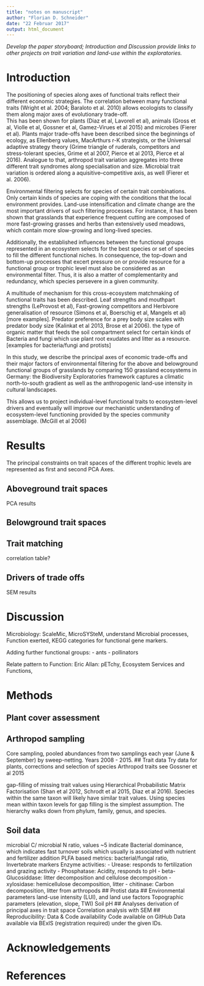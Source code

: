 ```yaml
---
title: "notes on manuscript"
author: "Florian D. Schneider"
date: "22 Februar 2017"
output: html_document
---
```



*Develop the paper storyboard; Introduction and Discussion provide links to other projects on trait variation and land-use within the exploratories.*


# Introduction 

The positioning of species along axes of functional traits reflect their different economic strategies. The correlation between many functional traits (Wright et al. 2004; Baraloto et al. 2010) allows ecologists to classify them along major axes of evolutionary trade-off.  
This has been shown for plants (Diaz et al, Lavorell et al), animals (Gross et al, Violle et al, Gossner et al, Gamez-Virues et al 2015) and microbes (Fierer et al). Plants major trade-offs have been described since the beginnings of ecology, as Ellenberg values, MacArthurs r-K strategists, or the Universal adaptive strategy theory (Grime triangle of ruderals, competitors and stress-tolerant species, Grime et al 2007, Pierce et al 2013, Pierce et al 2016). Analogue to that, arthropod trait variation aggregates into three different trait syndromes along specialisation and size. Microbial trait variation is ordered along a aquisitive--competitive axis, as well (Fierer et al. 2006). 

Environmental filtering selects for species of certain trait combinations. Only certain kinds of species are coping with the conditions that the local environment provides. Land-use intensification and climate change are the most important drivers of such filtering processes. For instance, it has been shown that grasslands that experience frequent cutting are composed of more fast-growing grasses and herbs than extensively used meadows,  which contain more slow-growing and long-lived species. 

Additionally, the established influences between the functional groups represented in an ecosystem selects for the best species or set of species to fill the different functional niches. In consequence, the top-down and bottom-up processes that excert pressure on or provide resource for a functional group or trophic level must also be considered as an environmental filter. Thus, it is also a matter of complementarity and redundancy, which species persevere in a given community.  

A multitude of mechanism for this cross-ecosystem matchmaking of functional traits has been described. Leaf strengths and mouthpart strengths (LeProvost et al), Fast-growing competitors and Herbivore generalisation of resource (Simons et al, Boerschig et al, Mangels et al) [more examples]. Predator preference for a prey body size scales with predator body size (Kalinkat et al 2013, Brose et al 2006). the type of organic matter that feeds the soil compartment select for certain kinds of Bacteria and fungi which use plant root exudates and litter as a resource. [examples for bacteria/fungi and protists]

In this study, we describe the principal axes of economic trade-offs and their major factors of environmental filtering for the above and belowground functional groups of grasslands by comparing 150 grassland ecosystems in Germany: the Biodiversity Exploratories framework captures a climatic north-to-south gradient as well as the anthropogenic land-use intensity in cultural landscapes. 

This allows us to project individual-level functional traits to ecosystem-level drivers and eventually will improve our mechanistic understanding of ecosystem-level functioning provided by the species community assemblage.  (McGill et al 2006)

# Results

The principal constraints on trait spaces of the different trophic levels are represented as first and second PCA Axes. 

## Aboveground trait spaces

PCA results

## Belowground trait spaces


## Trait matching

correlation table? 


## Drivers of trade offs

SEM results


# Discussion


Microbiology: 
ScaleMic, MicroSYSteM, understand Microbial processes, Function exerted, KEGG categories for functional gene markers. 

Adding further functional groups: 
- ants
- pollinators



Relate pattern to Function:
Eric Allan: pETchy, Ecosystem Services and Functions,  



# Methods

## Plant cover assessment

## Arthropod sampling
Core sampling, pooled abundances from two samplings each year (June & September) by sweep-netting. Years 2008 - 2015. 
## Trait data
Try data for plants, corrections and selection of species
Arthropod traits see Gossner et al 2015

gap-filling of missing trait values using Hierarchical Probabilistic Matrix Factorisation (Shan et al 2012, Schrodt et al 2015, Diaz et al 2016).  Species within the same taxon will likely have similar trait values. Using species mean within taxon levels for gap filling is the simplest assumption. The hierarchy walks down from phylum, family, genus, and species. 

## Soil data
microbial C/ microbial N ratio, values ~5 indicate Bacterial dominance, which indicates fast turnover soils which usually is associated with nutrient and fertilizer addition
PLFA based metrics: bacterial/fungal ratio, Invertebrate markers
Enzyme activities:
- Urease: responds to fertilization and grazing activity
- Phosphatase: Acidity, responds to pH
- beta-Glucosiddase: litter decomposition and cellulose decomposition
- xylosidase: hemicellulose decomposition, litter 
- chitinase: Carbon decomposition, litter from arthropods 
<!--OTUs, relative abundance of taxa, mapped to function following Fierer et al. -->
## Protist data
## Environmental parameters
land-use intensity (LUI), and land use factors
Topographic parameters (elevation, slope, TWI)
Soil pH 
## Analyses
derivation of principal axes in trait space
Correlation analysis with SEM 
## Reproducibility: Data & Code availability
Code available on GitHub
Data available via BExIS (registration required) under the given IDs. 

# Acknowledgements

# References

